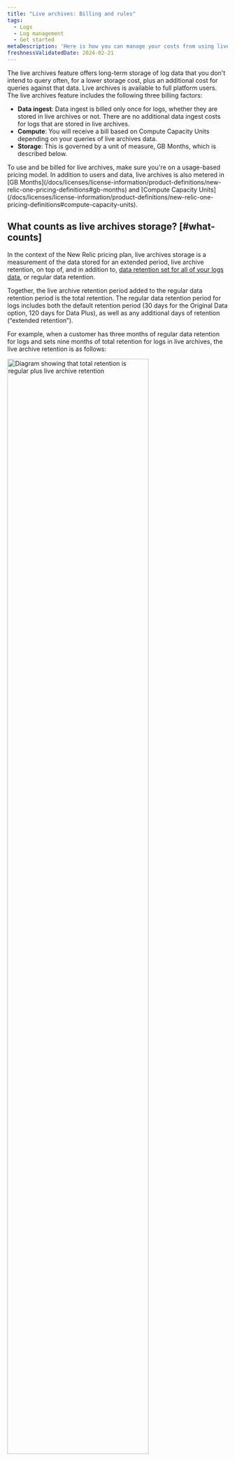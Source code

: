 ```yaml
---
title: "Live archives: Billing and rules" 
tags:
  - Logs
  - Log management
  - Get started
metaDescription: 'Here is how you can manage your costs from using live archives'
freshnessValidatedDate: 2024-02-21 
---
```



The live archives feature offers long-term storage of log data that you don't intend to query often, for a lower storage cost, plus an additional cost for queries against that data. Live archives is available to full platform users. The live archives feature includes the following three billing factors:

* <DoNotTranslate>**Data ingest**</DoNotTranslate>: Data ingest is billed only once for logs, whether they are stored in live archives or not. There are no additional data ingest costs for logs that are stored in live archives.
* <DoNotTranslate>**Compute**</DoNotTranslate>: You will receive a bill based on Compute Capacity Units depending on your queries of live archives data.
* <DoNotTranslate>**Storage**</DoNotTranslate>: This is governed by a unit of measure, GB Months, which is described below. 

<Callout variant="tip">
  To use and be billed for live archives, make sure you're on a usage-based pricing model. In addition to users and data, live archives is also metered in [GB Months](/docs/licenses/license-information/product-definitions/new-relic-one-pricing-definitions#gb-months) and [Compute Capacity Units](/docs/licenses/license-information/product-definitions/new-relic-one-pricing-definitions#compute-capacity-units).
</Callout>

## What counts as live archives storage? [#what-counts]

In the context of the New Relic pricing plan, live archives storage is a measurement of the data stored for an extended period, live archive retention, on top of, and in addition to, [data retention set for all of your logs data](/docs/data-apis/manage-data/manage-data-retention/#adjust-retention), or regular data retention. 

Together, the live archive retention period added to the regular data retention period is the total retention. The regular data retention period for logs includes both the default retention period (30 days for the Original Data option, 120 days for Data Plus), as well as any additional days of retention (“extended retention”).

For example, when a customer has three months of regular data retention for logs and sets nine months of total retention for logs in live archives, the live archive retention is as follows:

<img
    width="80%;"
    title="Retention diagram"
    alt="Diagram showing that total retention is regular plus live archive retention"
    src={logsDataRetention}
/>

<Callout variant="important">
A GB Month is a measurement of the volume of data and length of time stored by the Products for the benefit of the Customer, including from the Software, the Customer Properties, or Third-Party Services. GB Months also includes telemetry data from preview or pre-release versions of software. For more details, see our [definitions](/docs/licenses/license-information/product-definitions/new-relic-one-pricing-definitions#gb-months).
</Callout>

## How do we calculate storage? [#calculate]

When you purchase the add-on Live Archives, we measure storage in GB Months. GB Months are calculated for each day. 

We count how many bytes were stored in live archives as of the end of a given day (UTC). To count bytes stored in live archives, we sum the GB Ingested for (total retention - regular data retention) days, starting from total retention days ago, moving forward in time. Then, we divide that number of bytes by the number of days in the month. To get the total GB Months for one month, we can then just add up the GB Months for the days of that month.

**Example**: Let's say a customer has configured 60 days of total retention for logs, with 30 days of regular data retention. That means a log spends the last 30 days of those 60 days in live archives storage and after the total 60 days, the log expires from live archives and is no longer retained. If the customer has been collecting data for several months, at a steady 1 GB/day of logs ingested, 30 GB will reside in regular logs storage and 30 GB more will reside in live archives. Each day, one GB is ingested into standard storage and one new GB expires from live archives and is deleted.

For the purposes of this example, in month 9 we would: 

* Count the 30 GB stored in live archives, and 
* Since month 9 is 30 days long, record 1 GB Months (30 GB/30 days) of storage usage for on the 1st. 
* Repeat this same measurement for each day of month 9, since the “bucket” of 30 days of Live Archives remains full with 30 GB for the entire month. 

Adding up all the days' measurements, each of 1 GB Month, gives a total of 30 GB Months by Oct 1. Therefore, this customer has used 30 GB Months of storage for the month of September.

## Other calculation details [#other-calc-details] 

Here are some additional aspects of our calculation:

* In the context of our pricing model, a GB is defined as 1 billion bytes.
* Monthly live archives storage (GB Months) is rounded up to the nearest integer. For example, if your organization uses 99.9 GB Months during a month, that's counted as 100 GB Months.
* Retention for a given day of usage rating is considered to be the last value set for the UTC day. Applies to both regular data retention and live archives storage.
* Timestamp from when data enters usage pipeline is used to calculate usage, not the logs timestamp or back- or forward-dated event timestamp.
